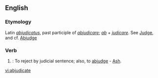 ==English==

===Etymology===
Latin ''[[abjudicatus]]'', past participle of ''[[abjudicare]]''; ''[[ab]]'' + ''[[judicare]]''. See [[Judge]], and cf. [[Abjudge]]

===Verb===

{{en-verb|abjudicat|ing}}

# {{law}}: To reject by judicial sentence; also, to [[abjudge]] - [[Ash]].

[[vi:abjudicate]]